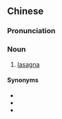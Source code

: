 ==Chinese==
{{zh-forms|s=烤宽面条|t2=烤寬麪條|type=112}}

===Pronunciation===
{{zh-pron
|m=kǎokuān miàntiáo
|c=haau1 fun1 min6 tiu4,haau2 fun1 min6 tiu4
|cat=n
}}

===Noun===
{{zh-noun}}

# [[lasagna]]

====Synonyms====
* {{zh-l|千層麵}}
* {{zh-l|意大利滷汁麵條}}
* {{zh-l|意大利千層麵}}

{{zh-cat|Pasta}}